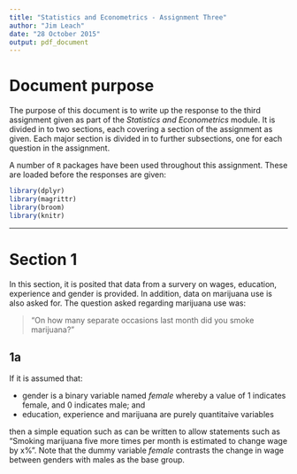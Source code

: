 ```yaml
---
title: "Statistics and Econometrics - Assignment Three"
author: "Jim Leach"
date: "28 October 2015"
output: pdf_document
---
```


# Document purpose

The purpose of this document is to write up the response to the third assignment given as part of the _Statistics and Econometrics_ module. It is divided in to two sections, each covering a section of the assignment as given. Each major section is divided in to further subsections, one for each question in the assignment.

A number of `R` packages have been used throughout this assignment. These are loaded before the responses are given:

```r
library(dplyr)
library(magrittr)
library(broom)
library(knitr)
```

***

# Section 1

In this section, it is posited that data from a survery on wages, education, experience and gender is provided. In addition, data on marijuana use is also asked for. The question asked regarding marijuana use was:

> "On how many separate occasions last month did you smoke marijuana?"

## 1a

\begin{equation} \label{eq:1a}
log(wage) = \beta_0 + \delta_1 female + \beta_1 education + \beta_2 experience + \beta_4 marijuana
\end{equation}

If it is assumed that:

* gender is a binary variable named $female$ whereby a value of $1$ indicates female, and $0$ indicates male; and
* education, experience and marijuana are purely quantitaive variables

then a simple equation such as \eqref{eq:1a} can be written to allow statements such as "Smoking marijuana five more times per month is estimated to change wage by x%". Note that the dummy variable $female$ contrasts the change in wage between genders with males as the base group.


